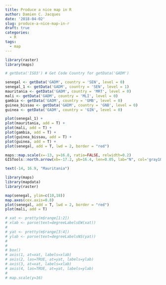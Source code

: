 ```yaml
---
title: Produce a nice map in R
author: Damien C. Jacques
date: '2018-04-02'
slug: produce-a-nice-map-in-r
draft: true 
categories:
  - R
tags:
  - map
---
```


```r
library(raster)
library(maps)

# getData('ISO3') # Get Code Country for getData('GADM')

senegal <- getData('GADM', country = 'SEN', level = 0)
senegal_1 <- getData('GADM', country = 'SEN', level = 1)
mauritania <- getData('GADM', country = 'MRT', level = 0)
mali <- getData('GADM', country = 'MLI', level = 0)
gambia <- getData('GADM', country = 'GMB', level = 0)
guinea_bissau <- getData('GADM', country = 'GNB', level = 0)
guinea <- getData('GADM', country = 'GIN', level = 0)

plot(senegal_1) +
plot(mauritania, add = T) +
plot(mali, add = T) +
plot(gambia, add = T) +
plot(guinea_bissau, add = T) +
plot(guinea, add = T) +
plot(senegal, add = T, lwd = 2, border = "red") 

maps::map.scale(x=-13, y=16.8, ratio=FALSE, relwidth=0.2)  
GISTools::north.arrow(xb=-17.2, yb=16.4, len=0.05, lab="N", col='gray10')  

text(-14, 16.9, "Mauritania")
```

```r
library(maps)
library(mapdata)
library(raster)

map(senegal, ylim=c(10,18))
map.axes(cex.axis=0.8)
plot(senegal, add = T, lwd = 2, border = "red") 
plot(mali, add = T) 

# xat <- pretty(m$range[1:2])
# xlab <- parse(text=degreeLabelsEW(xat))
# 
# yat <- pretty(m$range[3:4])
# ylab <- parse(text=degreeLabelsNS(yat))
# 
# 
# box()
# axis(1, at=xat, labels=xlab)
# axis(2, las=TRUE, at=yat, labels=ylab)
# axis(3, at=xat, labels=xlab)
# axis(4, las=TRUE, at=yat, labels=ylab)
# 
# map.scale(y=16)
```




